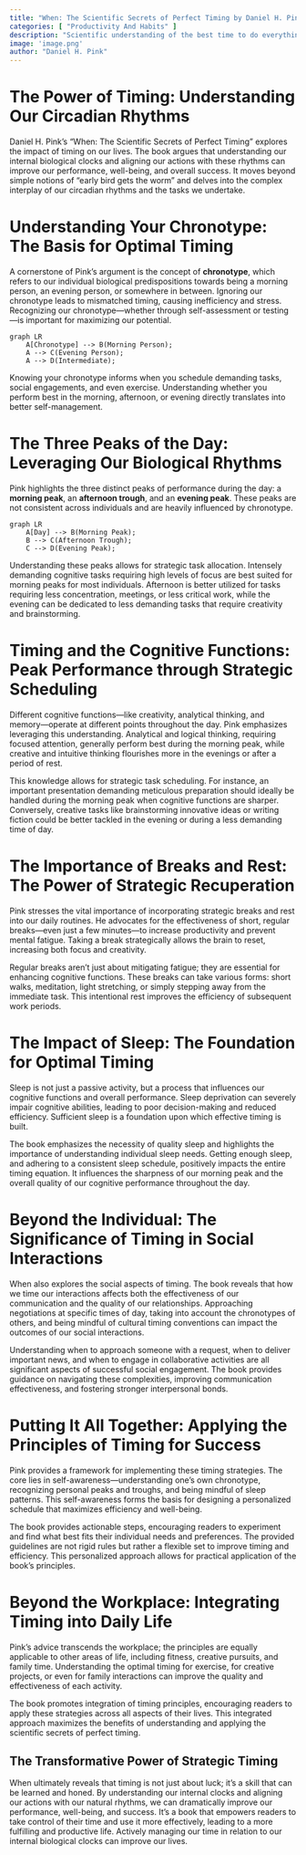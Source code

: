 ```yaml
---
title: "When: The Scientific Secrets of Perfect Timing by Daniel H. Pink"
categories: [ "Productivity And Habits" ]
description: "Scientific understanding of the best time to do everything"
image: 'image.png'
author: "Daniel H. Pink"
---
```

# The Power of Timing: Understanding Our Circadian Rhythms

Daniel H. Pink's "When: The Scientific Secrets of Perfect Timing" explores the impact of timing on our lives. The book argues that understanding our internal biological clocks and aligning our actions with these rhythms can improve our performance, well-being, and overall success. It moves beyond simple notions of "early bird gets the worm" and delves into the complex interplay of our circadian rhythms and the tasks we undertake.

#  Understanding Your Chronotype: The Basis for Optimal Timing

A cornerstone of Pink's argument is the concept of **chronotype**, which refers to our individual biological predispositions towards being a morning person, an evening person, or somewhere in between. Ignoring our chronotype leads to mismatched timing, causing inefficiency and stress. Recognizing our chronotype—whether through self-assessment or testing—is important for maximizing our potential.


```mermaid
graph LR
    A[Chronotype] --> B(Morning Person);
    A --> C(Evening Person);
    A --> D(Intermediate);
```

Knowing your chronotype informs when you schedule demanding tasks, social engagements, and even exercise.  Understanding whether you perform best in the morning, afternoon, or evening directly translates into better self-management.

#  The Three Peaks of the Day:  Leveraging Our Biological Rhythms

Pink highlights the three distinct peaks of performance during the day: a **morning peak**, an **afternoon trough**, and an **evening peak**.  These peaks are not consistent across individuals and are heavily influenced by chronotype.  

```mermaid
graph LR
    A[Day] --> B(Morning Peak);
    B --> C(Afternoon Trough);
    C --> D(Evening Peak);
```

Understanding these peaks allows for strategic task allocation.  Intensely demanding cognitive tasks requiring high levels of focus are best suited for morning peaks for most individuals.  Afternoon is better utilized for tasks requiring less concentration, meetings, or less critical work, while the evening can be dedicated to less demanding tasks that require creativity and brainstorming.  

#  Timing and the Cognitive Functions:  Peak Performance through Strategic Scheduling

Different cognitive functions—like creativity, analytical thinking, and memory—operate at different points throughout the day. Pink emphasizes leveraging this understanding.  Analytical and logical thinking, requiring focused attention, generally perform best during the morning peak, while creative and intuitive thinking flourishes more in the evenings or after a period of rest.

This knowledge allows for strategic task scheduling.  For instance, an important presentation demanding meticulous preparation should ideally be handled during the morning peak when cognitive functions are sharper.  Conversely, creative tasks like brainstorming innovative ideas or writing fiction could be better tackled in the evening or during a less demanding time of day.

#  The Importance of Breaks and Rest:  The Power of Strategic Recuperation

Pink stresses the vital importance of incorporating strategic breaks and rest into our daily routines. He advocates for the effectiveness of short, regular breaks—even just a few minutes—to increase productivity and prevent mental fatigue. Taking a break strategically allows the brain to reset, increasing both focus and creativity.

Regular breaks aren't just about mitigating fatigue; they are essential for enhancing cognitive functions.  These breaks can take various forms: short walks, meditation, light stretching, or simply stepping away from the immediate task. This intentional rest improves the efficiency of subsequent work periods.

#  The Impact of Sleep: The Foundation for Optimal Timing

Sleep is not just a passive activity, but a process that influences our cognitive functions and overall performance.  Sleep deprivation can severely impair cognitive abilities, leading to poor decision-making and reduced efficiency.  Sufficient sleep is a foundation upon which effective timing is built.


The book emphasizes the necessity of quality sleep and highlights the importance of understanding individual sleep needs.  Getting enough sleep, and adhering to a consistent sleep schedule, positively impacts the entire timing equation.  It influences the sharpness of our morning peak and the overall quality of our cognitive performance throughout the day.

#  Beyond the Individual:  The Significance of Timing in Social Interactions

When also explores the social aspects of timing. The book reveals that how we time our interactions affects both the effectiveness of our communication and the quality of our relationships. Approaching negotiations at specific times of day, taking into account the chronotypes of others, and being mindful of cultural timing conventions can impact the outcomes of our social interactions.


Understanding when to approach someone with a request, when to deliver important news, and when to engage in collaborative activities are all significant aspects of successful social engagement. The book provides guidance on navigating these complexities, improving communication effectiveness, and fostering stronger interpersonal bonds.

#  Putting It All Together: Applying the Principles of Timing for Success

Pink provides a framework for implementing these timing strategies.  The core lies in self-awareness—understanding one's own chronotype, recognizing personal peaks and troughs, and being mindful of sleep patterns.   This self-awareness forms the basis for designing a personalized schedule that maximizes efficiency and well-being.

The book provides actionable steps, encouraging readers to experiment and find what best fits their individual needs and preferences.  The provided guidelines are not rigid rules but rather a flexible set to improve timing and efficiency. This personalized approach allows for practical application of the book's principles.

#  Beyond the Workplace: Integrating Timing into Daily Life

Pink's advice transcends the workplace; the principles are equally applicable to other areas of life, including fitness, creative pursuits, and family time. Understanding the optimal timing for exercise, for creative projects, or even for family interactions can improve the quality and effectiveness of each activity.

The book promotes integration of timing principles, encouraging readers to apply these strategies across all aspects of their lives. This integrated approach maximizes the benefits of understanding and applying the scientific secrets of perfect timing.

##  The Transformative Power of Strategic Timing

When ultimately reveals that timing is not just about luck; it’s a skill that can be learned and honed. By understanding our internal clocks and aligning our actions with our natural rhythms, we can dramatically improve our performance, well-being, and success. It’s a book that empowers readers to take control of their time and use it more effectively, leading to a more fulfilling and productive life. Actively managing our time in relation to our internal biological clocks can improve our lives.

